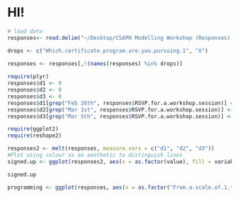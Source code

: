 HI!
========================================================

```r
# load data
responses<- read.delim("~/Desktop/CSAPH Modelling Workshop (Responses) - Form Responses.tsv", dec=",")

drops <- c("Which.certificate.program.are.you.pursuing.1", "X")
 
responses <- responses[,!(names(responses) %in% drops)]

require(plyr)
responses$d1 <- 0
responses$d2 <- 0
responses$d3 <- 0
responses$d1[grep("Feb 26th", responses$RSVP.for.a.workshop.session)] <- 1
responses$d2[grep("Mar 1st", responses$RSVP.for.a.workshop.session)] <- 1
responses$d3[grep("Mar 5th", responses$RSVP.for.a.workshop.session)] <- 1

require(ggplot2)
require(reshape2)

responses2 <- melt(responses, measure.vars = c("d1", "d2", "d3"))
#Plot using colour as an aesthetic to distinguish lines
signed.up <- ggplot(responses2, aes(x = as.factor(value), fill = variable)) + geom_bar(position="dodge")
```



```r
signed.up
```

```r
programming <- ggplot(responses, aes(x = as.factor("From.a.scale.of.1.to.5..how.proficient.are.you.in.computer.programming."))) + geom_bar
```

